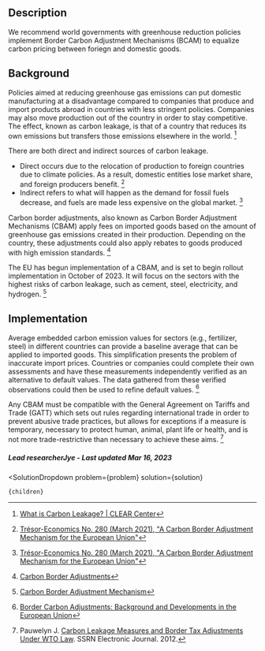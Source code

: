 

## Description


We recommend world governments with greenhouse reduction policies implement Border Carbon Adjustment Mechanisms (BCAM) to equalize carbon pricing between foriegn and domestic goods.


## Background


Policies aimed at reducing greenhouse gas emissions can put domestic manufacturing at a disadvantage compared to companies that produce and import products abroad in countries with less stringent policies. Companies may also move production out of the country in order to stay competitive. The effect, known as carbon leakage, is that of a country that reduces its own emissions but transfers those emissions elsewhere in the world. [^"1"]


There are both direct and indirect sources of carbon leakage.
- Direct occurs due to the relocation of production to foreign countries due to climate policies. As a result, domestic entities lose market share, and foreign producers benefit. [^"5"]
- Indirect refers to what will happen as the demand for fossil fuels decrease, and fuels are made less expensive on the global market.  [^"5"]

Carbon border adjustments, also known as Carbon Border Adjustment Mechanisms (CBAM) apply fees on imported goods based on the amount of greenhouse gas emissions created in their production. Depending on the country, these adjustments could also apply rebates to goods produced with high emission standards. [^"3"]

The EU has begun implementation of a CBAM, and is set to begin rollout implementation in October of 2023. It will focus on the sectors with the highest risks of carbon leakage, such as cement, steel, electricity, and hydrogen. [^"4"]

## Implementation

Average embedded carbon emission values for sectors (e.g., fertilizer, steel) in different countries can provide a baseline average that can be applied to imported goods. This simplification presents the problem of inaccurate import prices. Countries or companies could complete their own assessments and have these measurements independently verified as an alternative to default values. The data gathered from these verified observations could then be used to refine default values. [^"2"]

Any CBAM must be compatible with the General Agreement on Tariffs and Trade (GATT) which sets out rules regarding international trade in order to prevent abusive trade practices, but allows for exceptions if a measure is temporary, necessary to protect human, animal, plant life or health, and is not more trade-restrictive than necessary to achieve these aims. [^"6"] 

##### Lead researcherJye - Last updated Mar 16, 2023

[^"1"]:  [What is Carbon Leakage? | CLEAR Center](https://clear.ucdavis.edu/news/what-carbon-leakage)
[^"2"]:  [Border Carbon Adjustments: Background and Developments in the European Union](https://crsreports.congress.gov/product/pdf/R/R47167)
[^"3"]:  [Carbon Border Adjustments](https://www.c2es.org/content/carbon-border-adjustments/)
[^"4"]:  [Carbon Border Adjustment Mechanism](https://taxation-customs.ec.europa.eu/green-taxation-0/carbon-border-adjustment-mechanism_en)
[^"5"]:  [Trésor-Economics No. 280 (March 2021), "A Carbon Border Adjustment Mechanism for the European Union"](http://tankona.free.fr/tresoreco280.pdf)
[^"6"]: Pauwelyn J.  [Carbon Leakage Measures and Border Tax Adjustments Under WTO Law](https://papers.ssrn.com/sol3/papers.cfm?abstract_id=2026879). SSRN Electronic Journal. 2012. 
[^"7"]:  [WTO and the Border Adjustment | Citizens' Climate Lobby](https://citizensclimatelobby.org/laser-talks/wto-and-the-border-adjustment/)

  <SolutionDropdown 
    problem={problem} 
    solution={solution}
  >
    {children}
  </SolutionDropdown>